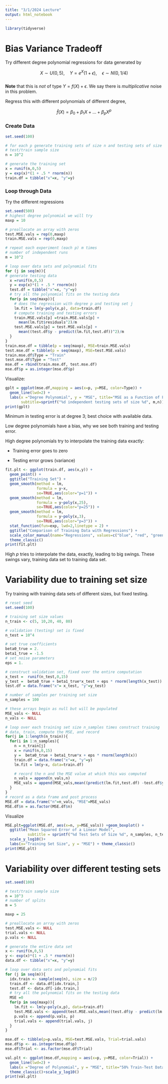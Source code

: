 ```yaml
---
title: "3/1/2024 Lecture"
output: html_notebook
---
```


```r
library(tidyverse)
```

# Bias Variance Tradeoff

Try different degree polynomial regressions for data generated by

$$
X \sim U(0,5), \quad Y =e^{X}(1+\epsilon), \quad \epsilon \sim N(0, 1/4)
$$\
**Note** that this is *not* of type $Y = f(X) + \epsilon$. We say there is *multiplicative* noise in this problem.

Regress this with different polynomials of different degree,

$$
\hat{f}(X) = \beta_0 + \beta_1 X + \ldots + \beta_p X^p
$$

### Create Data

```r
set.seed(100)

# for each p generate training sets of size n and testing sets of size n
# test/train sample size
n = 10^2

# generate the training set
x = runif(n,0,5)
y = exp(x)*(1 + .5 * rnorm(n))
train.df = tibble("x"=x, "y"=y)

```

### Loop through Data

Try the different regressions

```r
set.seed(500)
# highest degree polynomial we will try
maxp = 10

# preallocate an array with zeros
test.MSE.vals = rep(0,maxp)
train.MSE.vals = rep(0,maxp)

# repeat each experiment (each p) m times
# number of independent runs
m = 10^2

# loop over data sets and polynomial fits
for (j in seq(m)){
# generate testing data
  x =runif(n,0,5)
  y = exp(x)*(1 + .5 * rnorm(n))
  test.df = tibble("x"=x, "y"=y)
  # try all the polynomial fits on the testing data
  for(p in seq(maxp)){
    # does the regression with degree p and testing set j
    lm.fit = lm(y~poly(x,p), data=train.df)
    # compute training and testing errors
    train.MSE.vals[p] =train.MSE.vals[p] +
      mean(lm.fit$residuals^2)/m
    test.MSE.vals[p] = test.MSE.vals[p] +
      mean((test.df$y - predict(lm.fit,test.df))^2)/m
  }
}
train.mse.df = tibble(p = seq(maxp), MSE=train.MSE.vals)
test.mse.df = tibble(p = seq(maxp), MSE=test.MSE.vals)
train.mse.df$Type = "Train"
test.mse.df$Type = "Test"
mse.df = rbind(train.mse.df, test.mse.df)
mse.df$p = as.integer(mse.df$p)
```

Visualize:

```r
gplt = ggplot(mse.df,mapping = aes(x=p, y=MSE, color=Type)) +
  geom_line(lwd=2) +
  labs(x ="Degree Polynomial", y = "MSE", title="MSE as a Function of Fit",
       subtitle=sprintf("%d independent testing sets of size %d", m,n)) 
print(gplt)

```

Minimum in testing error is at degree 3; best choice with available data.

Low degree polynomials have a bias, why we see both training and testing error.

High degree polynomials try to interpolate the training data exactly:

-   Training error goes to zero

-   Testing error grows (variance)

```r
fit.plt <- ggplot(train.df, aes(x,y)) +
  geom_point() +
  ggtitle("Training Set") +
  geom_smooth(method = lm, 
              formula = y~x,
              se=TRUE,aes(color="p=1")) +
  geom_smooth(method = lm, 
              formula = y~poly(x,25),
              se=TRUE,aes(color="p=25")) + 
  geom_smooth(method = lm, 
              formula = y~poly(x,3),
              se=TRUE,aes(color="p=3")) + 
  stat_function(fun=exp, lwd=2,linetype = 2) + 
  ggtitle("Comparison of Training Data with Regressions") +
  scale_color_manual(name="Regressions", values=c("blue", "red", "green","black" ))+
  theme_classic()
print(fit.plt)

```

High $p$ tries to interpolate the data, exactly, leading to big swings. These swings vary, training data set to training data set.

# Variability due to training set size

Try training with training data sets of different sizes, but fixed testing.

```r

# reset seed
set.seed(100)

# training set size values
n_train <- c(5, 10,20, 40, 80)

# validation (testing) set is fixed
n_test = 10^4

# set true coefficients
beta0_true = 2.
beta1_true = -1.5
# set noise parameters
eps = 1.

# construct validation set, fixed over the entire computation
x_test =  runif(n_test,0,15)
y_test =  beta0_true + beta1_true*x_test + eps * rnorm(length(x_test))
test.df = data.frame("x"= x_test, "y"=y_test)

# number of samples per training set size
n_samples = 100

# these arrays begin as null but will be populated
MSE_vals <- NULL
n_vals <- NULL

# loop over each training set size n_samples times construct training
# data, train, compute the MSE, and record
for(j in 1:length(n_train)){
  for(i in 1:n_samples){
    n = n_train[j]
    x = runif(n,0,15)
    y =  beta0_true + beta1_true*x + eps * rnorm(length(x))
    train.df = data.frame("x"=x, "y"=y)
    lm.fit = lm(y~x, data=train.df)

    # record the n and the MSE value at which this was computed
    n_vals = append(n_vals,n)
    MSE_vals = append(MSE_vals,mean((predict(lm.fit,test.df) -test.df$y)^2))
  }
}
# record as a data frame and post process
MSE.df = data.frame("n"=n_vals, "MSE"=MSE_vals)
MSE.df$n = as.factor(MSE.df$n)
```

Visualize

```r
MSE.plt=ggplot(MSE.df, aes(x=n, y=MSE_vals)) +geom_boxplot() +
  ggtitle("Mean Squared Error of a Linear Model",
          subtitle = sprintf("%d Test Sets of Size %d", n_samples, n_test)) +
  scale_y_log10()+
  labs(x="Training Set Size", y = "MSE") + theme_classic()
print(MSE.plt)

```

# Variability over different testing sets

```r
set.seed(100)

# test/train sample size
n = 10^3
# number of splits
m = 5

maxp = 25

# preallocate an array with zeros
test.MSE.vals <- NULL
trial.vals <- NULL
p.vals <- NULL

# generate the entire data set
x <- runif(n,0,5)
y <- exp(x)*(1 + .5 * rnorm(n))
data.df <- tibble("x"=x, "y"=y)

# loop over data sets and polynomial fits
for (j in seq(m)){
  idx.train <- sample(seq(n), size = n/2)
  train.df <- data.df[idx.train,]
  test.df <- data.df[-idx.train,]
  # try all the polynomial fits on the testing data
  MSE =0
  for(p in seq(maxp)){
    lm.fit <- lm(y~poly(x,p), data=train.df)
    test.MSE.vals <- append(test.MSE.vals,mean((test.df$y - predict(lm.fit,test.df))^2))
    p.vals <- append(p.vals, p)
    trial.vals <- append(trial.vals, j)
  }
}

mse.df <- tibble(p=p.vals, MSE=test.MSE.vals, Trial=trial.vals)
mse.df$p <- as.integer(mse.df$p)
mse.df$Trial <- as.factor(mse.df$Trial)

val.plt <- ggplot(mse.df,mapping = aes(x=p, y=MSE, color=Trial)) +
  geom_line(lwd=2) +
  labs(x ="Degree of Polynomial", y = "MSE", title="50% Train-Test Data Split") +
  theme_classic()+scale_y_log10()
print(val.plt)

```
